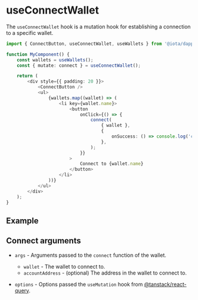 
# useConnectWallet

The `useConnectWallet` hook is a mutation hook for establishing a connection to a specific wallet.

```ts
import { ConnectButton, useConnectWallet, useWallets } from '@iota/dapp-kit';

function MyComponent() {
    const wallets = useWallets();
    const { mutate: connect } = useConnectWallet();

    return (
        <div style={{ padding: 20 }}>
            <ConnectButton />
            <ul>
                {wallets.map((wallet) => (
                    <li key={wallet.name}>
                        <button
                            onClick={() => {
                                connect(
                                    { wallet },
                                    {
                                        onSuccess: () => console.log('connected'),
                                    },
                                );
                            }}
                        >
                            Connect to {wallet.name}
                        </button>
                    </li>
                ))}
            </ul>
        </div>
    );
}
```

## Example

<UseConnectWalletExample />

## Connect arguments

-   `args` - Arguments passed to the `connect` function of the wallet.

    -   `wallet` - The wallet to connect to.
    -   `accountAddress` - (optional) The address in the wallet to connect to.

-   `options` - Options passed the `useMutation` hook from
    [@tanstack/react-query](https://tanstack.com/query/latest/docs/react/guides/mutations).
